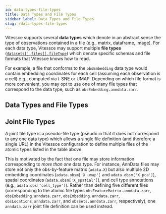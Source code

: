 ```yaml
---
id: data-types-file-types
title: Data Types and File Types
sidebar_label: Data Types and File Types
slug: /data-types-file-types
---
```


Vitessce supports several **data types** which denote in an abstract sense the type of observations contained in a file (e.g., matrix, dataframe, image).
For each data type, Vitessce may support multiple **file types** ([`datasets[].files[].fileType`](/docs/view-config-json/#files)) which denote specific schemas and file formats that Vitessce knows how to read.


For example, a file that conforms to the `obsEmbedding` data type would contain embedding coordinates for each cell (assuming each observation is a cell) e.g., computed via t-SNE or UMAP.
Depending on which file format is more convenient, you may opt to use one of many file types that correspond to the data type, such as `obsEmbedding.anndata.zarr`.

## Data Types and File Types

<DataTypesTable />

## Joint File Types

A joint file type is a pseudo-file type (pseudo in that it does not correspond to any one data type) which allows a single file definition
(and therefore a single URL) in the Vitessce configuration
to define multiple files of the atomic types listed in the table above.

This is motivated by the fact that one file may store information corresponding to _more than one_ data type.
For instance, AnnData files may store not only the obs-by-feature matrix (`adata.X`)
but also multiple 2D embedding coordinates (`adata.obsm['X_umap']` and `adata.obsm['X_pca']`),
spatial coordinates (`adata.obsm['X_spatial']`),
and cell type annotations (e.g., `adata.obs['cell_type']`).
Rather than defining five different files
(corresponding to the atomic file types `obsFeatureMatrix.anndata.zarr`, `obsEmbedding.anndata.zarr`,
`obsEmbedding.anndata.zarr`, `obsLocations.anndata.zarr`, and `obsSets.anndata.zarr`, respectively),
one `anndata.zarr` joint file definition can be used instead.